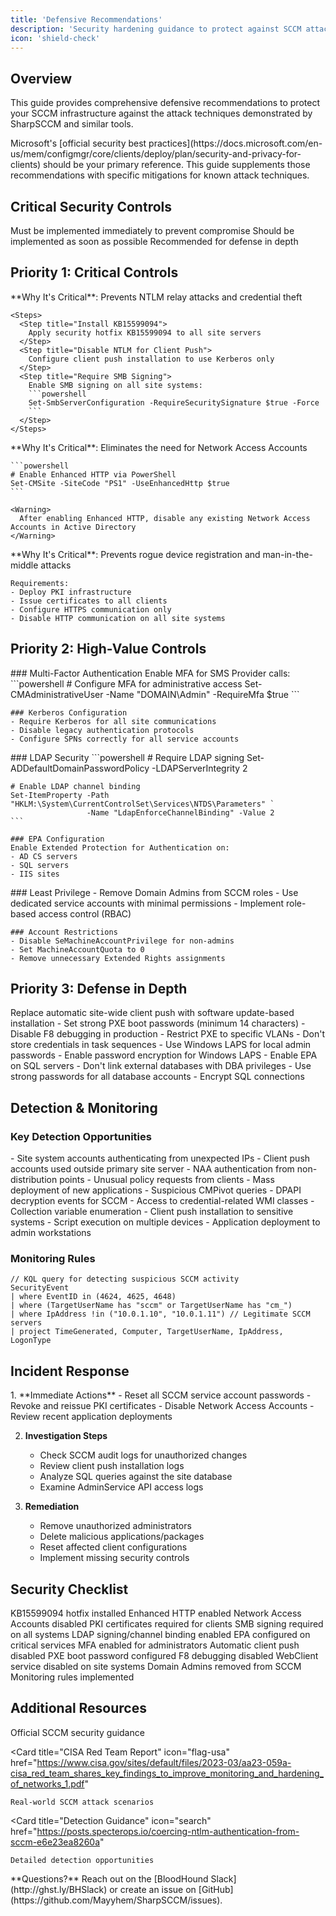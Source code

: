 ```yaml
---
title: 'Defensive Recommendations'
description: 'Security hardening guidance to protect against SCCM attacks'
icon: 'shield-check'
---
```


## Overview

This guide provides comprehensive defensive recommendations to protect your SCCM infrastructure against the attack techniques demonstrated by SharpSCCM and similar tools.

<Note>
  Microsoft's [official security best practices](https://docs.microsoft.com/en-us/mem/configmgr/core/clients/deploy/plan/security-and-privacy-for-clients) should be your primary reference. This guide supplements those recommendations with specific mitigations for known attack techniques.
</Note>

## Critical Security Controls

<Cards>
  <Card title="Priority 1: Critical" color="#dc2626">
    Must be implemented immediately to prevent compromise
  </Card>
  <Card title="Priority 2: High" color="#ea580c">
    Should be implemented as soon as possible
  </Card>
  <Card title="Priority 3: Medium" color="#facc15">
    Recommended for defense in depth
  </Card>
</Cards>

## Priority 1: Critical Controls

<AccordionGroup>
  <Accordion title="1. Disable NTLM Authentication" icon="ban">
    **Why It's Critical**: Prevents NTLM relay attacks and credential theft
    
    <Steps>
      <Step title="Install KB15599094">
        Apply security hotfix KB15599094 to all site servers
      </Step>
      <Step title="Disable NTLM for Client Push">
        Configure client push installation to use Kerberos only
      </Step>
      <Step title="Require SMB Signing">
        Enable SMB signing on all site systems:
        ```powershell
        Set-SmbServerConfiguration -RequireSecuritySignature $true -Force
        ```
      </Step>
    </Steps>
  </Accordion>

  <Accordion title="2. Enable Enhanced HTTP" icon="lock">
    **Why It's Critical**: Eliminates the need for Network Access Accounts
    
    ```powershell
    # Enable Enhanced HTTP via PowerShell
    Set-CMSite -SiteCode "PS1" -UseEnhancedHttp $true
    ```
    
    <Warning>
      After enabling Enhanced HTTP, disable any existing Network Access Accounts in Active Directory
    </Warning>
  </Accordion>

  <Accordion title="3. Implement PKI Certificates" icon="certificate">
    **Why It's Critical**: Prevents rogue device registration and man-in-the-middle attacks
    
    Requirements:
    - Deploy PKI infrastructure
    - Issue certificates to all clients
    - Configure HTTPS communication only
    - Disable HTTP communication on all site systems
  </Accordion>
</AccordionGroup>

## Priority 2: High-Value Controls

<Tabs>
  <Tab title="Authentication">
    ### Multi-Factor Authentication
    Enable MFA for SMS Provider calls:
    ```powershell
    # Configure MFA for administrative access
    Set-CMAdministrativeUser -Name "DOMAIN\Admin" -RequireMfa $true
    ```
    
    ### Kerberos Configuration
    - Require Kerberos for all site communications
    - Disable legacy authentication protocols
    - Configure SPNs correctly for all service accounts
  </Tab>
  
  <Tab title="Network Security">
    ### LDAP Security
    ```powershell
    # Require LDAP signing
    Set-ADDefaultDomainPasswordPolicy -LDAPServerIntegrity 2
    
    # Enable LDAP channel binding
    Set-ItemProperty -Path "HKLM:\System\CurrentControlSet\Services\NTDS\Parameters" `
                     -Name "LdapEnforceChannelBinding" -Value 2
    ```
    
    ### EPA Configuration
    Enable Extended Protection for Authentication on:
    - AD CS servers
    - SQL servers
    - IIS sites
  </Tab>
  
  <Tab title="Access Controls">
    ### Least Privilege
    - Remove Domain Admins from SCCM roles
    - Use dedicated service accounts with minimal permissions
    - Implement role-based access control (RBAC)
    
    ### Account Restrictions
    - Disable SeMachineAccountPrivilege for non-admins
    - Set MachineAccountQuota to 0
    - Remove unnecessary Extended Rights assignments
  </Tab>
</Tabs>

## Priority 3: Defense in Depth

<Steps>
  <Step title="Disable Automatic Client Push">
    Replace automatic site-wide client push with software update-based installation
  </Step>
  
  <Step title="Secure PXE Boot">
    - Set strong PXE boot passwords (minimum 14 characters)
    - Disable F8 debugging in production
    - Restrict PXE to specific VLANs
  </Step>
  
  <Step title="Secure Task Sequences">
    - Don't store credentials in task sequences
    - Use Windows LAPS for local admin passwords
    - Enable password encryption for Windows LAPS
  </Step>
  
  <Step title="Database Security">
    - Enable EPA on SQL servers
    - Don't link external databases with DBA privileges
    - Use strong passwords for all database accounts
    - Encrypt SQL connections
  </Step>
</Steps>

## Detection & Monitoring

### Key Detection Opportunities

<CardGroup cols={2}>
  <Card title="Authentication Anomalies" icon="user-secret">
    - Site system accounts authenticating from unexpected IPs
    - Client push accounts used outside primary site server
    - NAA authentication from non-distribution points
  </Card>
  
  <Card title="Policy Violations" icon="shield-exclamation">
    - Unusual policy requests from clients
    - Mass deployment of new applications
    - Suspicious CMPivot queries
  </Card>
  
  <Card title="Credential Access" icon="key">
    - DPAPI decryption events for SCCM
    - Access to credential-related WMI classes
    - Collection variable enumeration
  </Card>
  
  <Card title="Lateral Movement" icon="arrows-alt">
    - Client push installation to sensitive systems
    - Script execution on multiple devices
    - Application deployment to admin workstations
  </Card>
</CardGroup>

### Monitoring Rules

```kusto
// KQL query for detecting suspicious SCCM activity
SecurityEvent
| where EventID in (4624, 4625, 4648)
| where (TargetUserName has "sccm" or TargetUserName has "cm_")
| where IpAddress !in ("10.0.1.10", "10.0.1.11") // Legitimate SCCM servers
| project TimeGenerated, Computer, TargetUserName, IpAddress, LogonType
```

## Incident Response

<Accordion title="If Compromise Is Suspected">
  1. **Immediate Actions**
     - Reset all SCCM service account passwords
     - Revoke and reissue PKI certificates
     - Disable Network Access Accounts
     - Review recent application deployments
  
  2. **Investigation Steps**
     - Check SCCM audit logs for unauthorized changes
     - Review client push installation logs
     - Analyze SQL queries against the site database
     - Examine AdminService API access logs
  
  3. **Remediation**
     - Remove unauthorized administrators
     - Delete malicious applications/packages
     - Reset affected client configurations
     - Implement missing security controls
</Accordion>

## Security Checklist

<Checklist>
  <Check>KB15599094 hotfix installed</Check>
  <Check>Enhanced HTTP enabled</Check>
  <Check>Network Access Accounts disabled</Check>
  <Check>PKI certificates required for clients</Check>
  <Check>SMB signing required on all systems</Check>
  <Check>LDAP signing/channel binding enabled</Check>
  <Check>EPA configured on critical services</Check>
  <Check>MFA enabled for administrators</Check>
  <Check>Automatic client push disabled</Check>
  <Check>PXE boot password configured</Check>
  <Check>F8 debugging disabled</Check>
  <Check>WebClient service disabled on site systems</Check>
  <Check>Domain Admins removed from SCCM</Check>
  <Check>Monitoring rules implemented</Check>
</Checklist>

## Additional Resources

<CardGroup>
  <Card
    title="Microsoft Security Best Practices"
    icon="microsoft"
    href="https://docs.microsoft.com/en-us/mem/configmgr/core/clients/deploy/plan/security-and-privacy-for-clients"
  >
    Official SCCM security guidance
  </Card>
  
  <Card
    title="CISA Red Team Report"
    icon="flag-usa"
    href="https://www.cisa.gov/sites/default/files/2023-03/aa23-059a-cisa_red_team_shares_key_findings_to_improve_monitoring_and_hardening_of_networks_1.pdf"
  >
    Real-world SCCM attack scenarios
  </Card>
  
  <Card
    title="Detection Guidance"
    icon="search"
    href="https://posts.specterops.io/coercing-ntlm-authentication-from-sccm-e6e23ea8260a"
  >
    Detailed detection opportunities
  </Card>
</CardGroup>

<Info>
  **Questions?** Reach out on the [BloodHound Slack](http://ghst.ly/BHSlack) or create an issue on [GitHub](https://github.com/Mayyhem/SharpSCCM/issues).
</Info>

